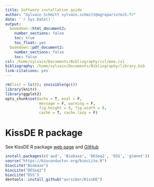 ```yaml
---
title: Software installation guide
author: "Sylvain Schmitt sylvain.schmitt@agroparistech.fr"
date: '`r Sys.Date()`'
output:
  bookdown::html_document2:
    number_sections: false
    toc: true
    toc_float: yes
  bookdown::pdf_document2:
    number_sections: false
    toc: false
csl: /home/sylvain/Documents/Bibliography/csl/mee.csl
bibliography: /home/sylvain/Documents/Bibliography/library.bib
link-citations: yes
---
```


```r
rm(list = ls()); invisible(gc())
library(knitr)
library(ggplot2)
opts_chunk$set(echo = T, eval = F,
               message = F, warning = F, 
               fig.height = 8, fig.width = 8,
               cache = T, cache.lazy = F)
```

# KissDE R package

See KissDE R package [web page](http://kissplice.prabi.fr/tools/kissDE/) and [GitHub](https://github.com/aursiber/kissDE)

```r
install.packages(c('aod', 'Biobase', 'DESeq2', 'DSS', 'glmnet'))
source("https://bioconductor.org/biocLite.R")
biocLite("Biobase")
biocLite("DESeq2")
biocLite("DSS")
devtools::install_github("aursiber/KissDE")
```

